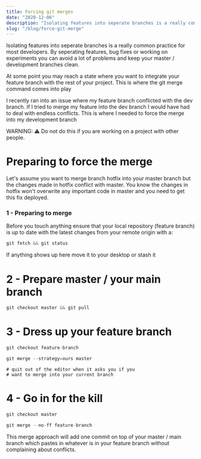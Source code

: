 ```yaml
---
title: Forcing git merges
date: "2020-12-06"
description: "Isolating features into seperate branches is a really common practice for most developers. By seperating features, bug fixes or working on experiments you can avoid a lot of problems and keep your master / development branches clean...."
slug: "/blog/force-git-merge"
--- 
```


Isolating features into seperate branches is a really common practice for most developers. By seperating features, bug fixes or working on experiments you can avoid a lot of problems and keep your master / development branches clean.


At some point you may reach a state where you want to integrate your feature branch with the rest of your project. This is where the git merge</strong> command comes into play



I recently ran into an issue where my feature branch conflicted with the dev branch. If I tried to merge my feature into the dev branch I would have had to deal with endless conflicts. This is where I needed to force the merge into my development branch



WARNING: ⚠️ Do not do this if you are working on a project with other people. 


<h1>Preparing to force the merge</h1>


Let's assume you want to merge branch hotfix into your master branch but the changes made in hotfix conflict with master. You know the changes in hotfix won't overwrite any important code in master and you need to get this fix deployed.


### 1 - Preparing to merge

Before you touch anything ensure that your local repository (feature branch) is up to date with the latest changes from your remote origin with a:


```js
git fetch && git status

```

If anything shows up here move it to your desktop or stash it

# 2 - Prepare master / your main branch

```js
git checkout master && git pull
```



# 3 - Dress up your feature branch

```js
git checkout feature-branch
```


```js
git merge --strategy=ours master
```


```
# quit out of the editor when it asks you if you
# want to merge into your current branch
```



# 4 - Go in for the kill



```js
git checkout master
```

```js
git merge --no-ff feature-branch
```

This merge approach will add one commit on top of your master / main branch which pastes in whatever is in your feature branch without complaining about conflicts.
